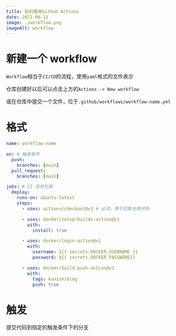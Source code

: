 ```yaml
---
title: 如何使用Github Actions
date: 2021-06-11
image: ./workflow.png
imageAlt: workflow
---
```


# 新建一个 workflow

`Workflow`相当于`CI/CD`的流程，使用`yaml`格式的文件表示

仓库创建好以后可以点击上方的`Actions -> New workflow`

或在仓库中提交一个文件，位于`.github/workflows/workflow-name.yml`

# 格式

```yaml
name: workflow-name

on: # 触发条件
  push:
    branches: [main]
  pull_request:
    branches: [main]

jobs: # CI 任务列表
  deploy:
    runs-on: ubuntu-latest
    steps:
      - uses: actions/checkout@v2 # 必须，用于拉取仓库代码

      - uses: docker/setup-buildx-action@v1
        with:
          install: true

      - uses: docker/login-action@v1
        with:
          username: ${{ secrets.DOCKER_USERNAME }}
          password: ${{ secrets.DOCKER_PASSWORD}}

      - uses: docker/build-push-action@v2
        with:
          tags: kunish/blog
          push: true
```

# 触发

提交代码到指定的触发条件下的分支
